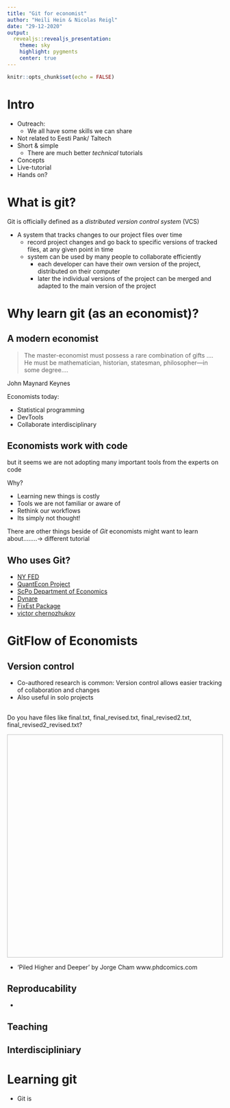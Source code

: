 ```yaml
---
title: "Git for economist"
author: "Heili Hein & Nicolas Reigl"
date: "29-12-2020"
output:
  revealjs::revealjs_presentation:
    theme: sky
    highlight: pygments
    center: true
---
```


```r
knitr::opts_chunk$set(echo = FALSE)
```


# Intro 

- Outreach: 
  - We all have some skills we can share 
- Not related to Eesti Pank/ Taltech
- Short & simple
  - There are much better *technical* tutorials
- Concepts
- Live-tutorial
- Hands on? 

# What is git? 

Git is officially defined as a *distributed version control system* (VCS)

- A system that tracks changes to our project files over time
  - record project changes and go back to specific versions of tracked files, at any given point in time 
  - system can be used by many people to collaborate efficiently
    - each developer can have their own version of the project, distributed on their computer
    - later the individual versions of the project can be merged and adapted to the main version of the project


# Why learn git (as an economist)? 

## A modern economist 

> The master-economist must possess a rare combination of gifts .... He must be mathematician, historian, statesman, philosopher—in some degree....

John Maynard Keynes

Economists today: 

  - Statistical programming 
  - DevTools 
  - Collaborate interdisciplinary

## Economists work with code 

but it seems we are not adopting many important tools from the experts on code

Why? 

 - Learning new things is costly 
 - Tools we are not familiar or aware of
 - Rethink our workflows 
 - Its simply not thought! 

There are other things beside of *Git* economists might want to learn about........-> different tutorial

## Who uses Git? 

- [NY FED](https://github.com/FRBNY-DSGE)
- [QuantEcon Project](https://github.com/QuantEcon/)
- [ScPo Department of Economics](https://github.com/ScPoEcon)
- [Dynare](https://git.dynare.org/Dynare)
- [FixEst Package](https://github.com/lrberge/fixest)
- [victor chernozhukov](https://www.victorchernozhukov.com/code-and-notebooks)



# GitFlow of Economists

## Version control 

 - Co-authored research is common: Version control allows easier tracking of collaboration and changes
 - Also useful in solo projects


## 

Do you have files like final.txt, final_revised.txt, final_revised2.txt, final_revised2_revised.txt?

<img data-src="phd101212s.png" height="520" width="800" />

  - 'Piled Higher and Deeper' by Jorge Cham www.phdcomics.com

## 


## Reproducability 

- 

## Teaching 



## Interdiscipliniary


# Learning git 

- Git is 